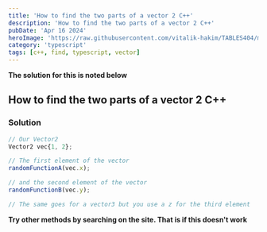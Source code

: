 ```yaml
---
title: 'How to find the two parts of a vector 2 C++'
description: 'How to find the two parts of a vector 2 C++'
pubDate: 'Apr 16 2024'
heroImage: 'https://raw.githubusercontent.com/vitalik-hakim/TABLES404/main/error_b/typescript.png'
category: 'typescript'
tags: [c++, find, typescript, vector]
---
```


**The solution for this is noted below**

## How to find the two parts of a vector 2 C++

### Solution

```typescript
// Our Vector2
Vector2 vec{1, 2};

// The first element of the vector
randomFunctionA(vec.x);

// and the second element of the vector
randomFunctionB(vec.y);

// The same goes for a vector3 but you use a z for the third element
```

**Try other methods by searching on the site. That is if this doesn't work**
